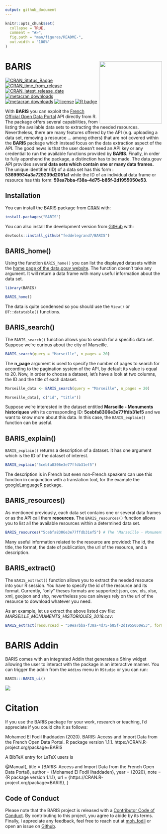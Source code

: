 ```yaml
---
output: github_document
---
```


<!-- README.md is generated from README.Rmd. Please edit that file -->

```r
knitr::opts_chunk$set(
  collapse = TRUE,
  comment = "#>",
  fig.path = "man/figures/README-",
  out.width = "100%"
)
```

# BARIS <a><img src='man/figures/hex.png' align="right" height="200" /></a>

<!-- badges: start -->
[![CRAN_Status_Badge](https://www.r-pkg.org/badges/version/BARIS)](https://cran.r-project.org/package=BARIS)
[![CRAN_time_from_release](https://www.r-pkg.org/badges/ago/BARIS)](https://cran.r-project.org/package=BARIS)
[![CRAN_latest_release_date](https://www.r-pkg.org/badges/last-release/BARIS)](https://cran.r-project.org/package=BARIS)
[![metacran downloads](https://cranlogs.r-pkg.org/badges/BARIS)](https://cran.r-project.org/package=BARIS)
[![metacran downloads](https://cranlogs.r-pkg.org/badges/grand-total/BARIS)](https://cran.r-project.org/package=BARIS)
[![license](https://img.shields.io/github/license/mashape/apistatus.svg)](https://choosealicense.com/licenses/mit/)
[![R badge](https://img.shields.io/badge/Build%20with-♥%20and%20R-blue)](https://github.com/feddelegrand7/BARIS)
<!-- badges: end -->



With **BARIS** you can exploit the [French Official Open Data Portal](https://www.data.gouv.fr/fr/) API directly from R. The package offers several capabilities, from listing the available data sets to extracting the needed resources. Nevertheless, there are many features offered by the API (e.g. uploading a data set, removing a resource ... among others) that are not covered within the **BARIS** package which instead focus on the data extraction aspect of the API. The good news is that the user doesn't need an API key or any credential to run the available functions provided by **BARIS**. Finally, in order to fully apprehend the package, a distinction has to be made. The data.gouv API provides several **data sets which contain one or many data frames.** The unique identifier (ID) of a data set has this form : **53699934a3a729239d2051a1** while the ID of an individual data frame or resource has this form: **59ea7bba-f38a-4d75-b85f-2d1955050e53**. 

## Installation

You can install the BARIS package from
[CRAN](https://cran.r-project.org/) with:

```r

install.packages("BARIS")

```


You can also install the development version from [GitHub](https://github.com/) with:


```r

devtools::install_github("feddelegrand7/BARIS")

```

## BARIS_home()

Using the function `BARIS_home()` you can list the displayed datasets within the [home page of the data.gouv website](https://www.data.gouv.fr/fr/). The function doesn't take any argument. It will return a data frame with many useful information about the data set.

```r
library(BARIS)

BARIS_home()

```
The data is quite condensed so you should use the `View()` or `DT::datatable()` functions.


## BARIS_search()

The `BARIS_search()` function allows you to search for a specific data set. Suppose we're curious about the city of Marseille. 


```r

BARIS_search(query = "Marseille", n_pages = 20)

```

The **n_page** argument is used to specify the number of pages to search for according to the pagination system of the API, by default its value is equal to 20. Now, in order to choose a dataset, let's have a look at two columns, the ID and the title of each dataset. 

```r

Marseille_data <- BARIS_search(query = "Marseille", n_pages = 20)

Marseille_data[, c("id", "title")]


```

Suppose we're interested in the dataset entitled **Marseille - Monuments historiques** with its corresponding ID:
**5cebfa8306e3e77ffdb31ef5** and we want to know more about this data. In this case, the `BARIS_explain()` function can be useful. 


## BARIS_explain()

`BARIS_explain()` returns a description of a dataset. It has one argument which is the ID of the dataset of interest. 

```r

BARIS_explain("5cebfa8306e3e77ffdb31ef5")

```

The description is in French but even non-French speakers can use this function in conjunction with a translation tool, for the example the [googleLanguageR package]( https://CRAN.R-project.org/package=googleLanguageR). 


## BARIS_resources()

As mentioned previously, each data set contains one or several data frames or as the API call them **resources**. The `BARIS_resources()` function allows you to list all the available resources within a determined data set. 


```r

BARIS_resources("5cebfa8306e3e77ffdb31ef5") # The "Marseille - Monuments historiques" ID


```


Many useful information related to the resource are provided: The id, the title, the format, the date of publication, the url of the resource, and a description.


## BARIS_extract()

The `BARIS_extract()` function allows you to extract the needed resource into your R session. You have to specify the id of the resource and its format. Currently, "only" theses formats are supported: json, csv, xls, xlsx, xml, geojson and shp, nevertheless you can always rely on the url of the resource to download whatever you need. 

As an example, let us extract the above listed csv file: *MARSEILLE_MONUMENTS_HISTORIQUES_2018.csv*:


```r

BARIS_extract(resourceId = "59ea7bba-f38a-4d75-b85f-2d1955050e53", format = "csv")

```


# BARIS Addin

BARIS comes with an integrated Addin that generates a Shiny widget allowing the user to interact with the package in an interactive manner. You can trigger the addin from the `Addins` menu in `RStudio` or you can run:


```r

BARIS:::BARIS_ui()

```


![](man/figures/gif_baris.gif)



# Citation

If you use the BARIS package for your work, research or teaching, I'd appreciate if you could cite it as follows: 

 Mohamed El Fodil Ihaddaden (2020). BARIS: Access and
  Import Data from the French Open Data Portal. R package
  version 1.1.1. https://CRAN.R-project.org/package=BARIS

A BibTeX entry for LaTeX users is

  @Manual{,
    title = {BARIS: Access and Import Data from the French Open Data Portal},
    author = {Mohamed El Fodil Ihaddaden},
    year = {2020},
    note = {R package version 1.1.1},
    url = {https://CRAN.R-project.org/package=BARIS},
  }
  
  
## Code of Conduct

Please note that the BARIS project is released with a [Contributor Code of Conduct](https://contributor-covenant.org/version/2/0/CODE_OF_CONDUCT.html). By contributing to this project, you agree to abide by its terms. Finally, I appreciate any feedback, feel free to reach out at [moh_fodil](https://twitter.com/moh_fodil) or open an issue on [Github](https://github.com/feddelegrand7/BARIS/issues).







